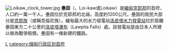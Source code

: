 [[File:Loikaw_clock_tower.jpg|thumb]]
'''壘固'''（{{lang-my|လွိုင်ကော်မြို့}}，Loi-kaw或Loikaw）是[[緬甸|緬甸]][[克耶邦|克耶邦]]的首府，人口約一萬一千人。壘固位於克耶邦的北端，高度約1200公尺。壘固的居民大部分是[[克耶族|克耶族]]（或稱克倫尼族）。緬甸最大的水力發電站[[洛皮塔水力發電站|洛皮塔水力發電站]]位於距離壘固東方二十公里的[[洛皮塔瀑布|洛皮塔瀑布]]（Lawpita Falls）處。該發電站是由日本人所建以做為戰爭賠償。壘固有一條新建的鐵路。

{{克耶邦行政區劃|state=collapsed}}

[[category:克耶邦|L]]
[[category:缅甸行政区划首府|category:缅甸行政区划首府]]